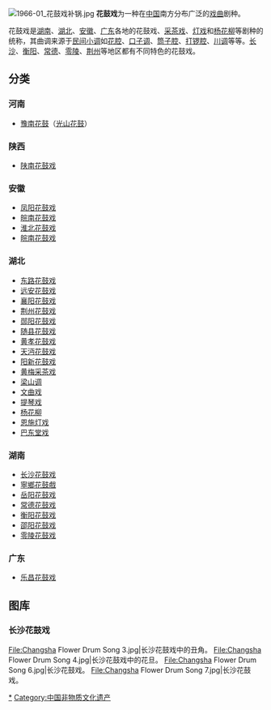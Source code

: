 [[File:1966-01_花鼓戏补锅.jpg|thumb]]
'''花鼓戏'''为一种在[[中国|中国]]南方分布广泛的[[戏曲|戏曲]]剧种。

花鼓戏是[[湖南|湖南]]、[[湖北|湖北]]、[[安徽|安徽]]、[[广东|广东]]各地的花鼓戏、[[采茶戏|采茶戏]]、[[灯戏|灯戏]]和[[杨花柳|杨花柳]]等剧种的统称，其曲调来源于[[民间小调|民间小调]]如[[花腔|花腔]]、[[口子调|口子调]]、[[筒子腔|筒子腔]]、[[打锣腔|打锣腔]]、[[川调|川调]]等等。[[长沙|长沙]]、[[衡阳|衡阳]]、[[常德|常德]]、[[零陵|零陵]]、[[荆州|荆州]]等地区都有不同特色的花鼓戏。

==分类==
===河南===
*[[豫南花鼓|豫南花鼓]]（[[光山花鼓|光山花鼓]]）
===陕西===
*[[陕南花鼓戏|陕南花鼓戏]]
===安徽===
*[[凤阳花鼓戏|凤阳花鼓戏]]
*[[皖南花鼓戏|皖南花鼓戏]]
*[[淮北花鼓戏|淮北花鼓戏]]
*[[皖南花鼓戏|皖南花鼓戏]]

===湖北===
*[[东路花鼓戏|东路花鼓戏]]
*[[远安花鼓戏|远安花鼓戏]]
*[[襄阳花鼓戏|襄阳花鼓戏]]
*[[荆州花鼓戏|荆州花鼓戏]]
*[[郧阳花鼓戏|郧阳花鼓戏]]
*[[随县花鼓戏|随县花鼓戏]]
*[[黄孝花鼓戏|黄孝花鼓戏]]
*[[天沔花鼓戏|天沔花鼓戏]]
*[[阳新花鼓戏|阳新花鼓戏]]
*[[黄梅采茶戏|黄梅采茶戏]]
*[[梁山调|梁山调]]
*[[文曲戏|文曲戏]]
*[[提琴戏|提琴戏]]
*[[杨花柳|杨花柳]]
*[[恩施灯戏|恩施灯戏]]
*[[巴东堂戏|巴东堂戏]]

===湖南===
*[[长沙花鼓戏|长沙花鼓戏]]
*[[寧鄉花鼓戲|寧鄉花鼓戲]]
*[[岳阳花鼓戏|岳阳花鼓戏]]
*[[常德花鼓戏|常德花鼓戏]]
*[[衡阳花鼓戏|衡阳花鼓戏]]
*[[邵阳花鼓戏|邵阳花鼓戏]]
*[[零陵花鼓戏|零陵花鼓戏]]

===广东===
*[[乐昌花鼓戏|乐昌花鼓戏]]

== 图库 ==
=== 长沙花鼓戏 ===
<gallery>
File:Changsha Flower Drum Song 3.jpg|长沙花鼓戏中的丑角。
File:Changsha Flower Drum Song 4.jpg|长沙花鼓戏中的花旦。
File:Changsha Flower Drum Song 6.jpg|长沙花鼓戏。
File:Changsha Flower Drum Song 7.jpg|长沙花鼓戏。
</gallery>

{{Anhui topics}}
{{戏曲小作品}}
[[Category:花鼓戏|*]]
[[Category:中国非物质文化遗产|Category:中国非物质文化遗产]]